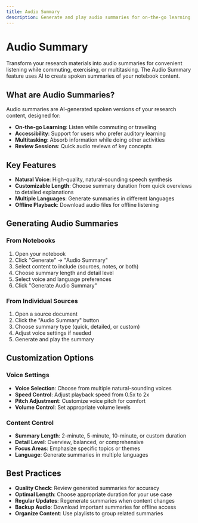 ```yaml
---
title: Audio Summary
description: Generate and play audio summaries for on-the-go learning
---
```


# Audio Summary

Transform your research materials into audio summaries for convenient listening while commuting, exercising, or multitasking. The Audio Summary feature uses AI to create spoken summaries of your notebook content.

## What are Audio Summaries?

Audio summaries are AI-generated spoken versions of your research content, designed for:

- **On-the-go Learning**: Listen while commuting or traveling
- **Accessibility**: Support for users who prefer auditory learning
- **Multitasking**: Absorb information while doing other activities
- **Review Sessions**: Quick audio reviews of key concepts

## Key Features

- **Natural Voice**: High-quality, natural-sounding speech synthesis
- **Customizable Length**: Choose summary duration from quick overviews to detailed explanations
- **Multiple Languages**: Generate summaries in different languages
- **Offline Playback**: Download audio files for offline listening

## Generating Audio Summaries

### From Notebooks
1. Open your notebook
2. Click "Generate" → "Audio Summary"
3. Select content to include (sources, notes, or both)
4. Choose summary length and detail level
5. Select voice and language preferences
6. Click "Generate Audio Summary"

### From Individual Sources
1. Open a source document
2. Click the "Audio Summary" button
3. Choose summary type (quick, detailed, or custom)
4. Adjust voice settings if needed
5. Generate and play the summary

## Customization Options

### Voice Settings
- **Voice Selection**: Choose from multiple natural-sounding voices
- **Speed Control**: Adjust playback speed from 0.5x to 2x
- **Pitch Adjustment**: Customize voice pitch for comfort
- **Volume Control**: Set appropriate volume levels

### Content Control
- **Summary Length**: 2-minute, 5-minute, 10-minute, or custom duration
- **Detail Level**: Overview, balanced, or comprehensive
- **Focus Areas**: Emphasize specific topics or themes
- **Language**: Generate summaries in multiple languages

## Best Practices

- **Quality Check**: Review generated summaries for accuracy
- **Optimal Length**: Choose appropriate duration for your use case
- **Regular Updates**: Regenerate summaries when content changes
- **Backup Audio**: Download important summaries for offline access
- **Organize Content**: Use playlists to group related summaries